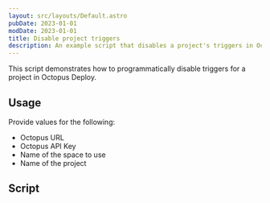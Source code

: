 ```yaml
---
layout: src/layouts/Default.astro
pubDate: 2023-01-01
modDate: 2023-01-01
title: Disable project triggers
description: An example script that disables a project's triggers in Octopus using the REST API and Octopus.Client.
---
```


This script demonstrates how to programmatically disable triggers for a project in Octopus Deploy.

## Usage

Provide values for the following:
- Octopus URL
- Octopus API Key
- Name of the space to use
- Name of the project

## Script

<DisableProjectTriggersScripts />
